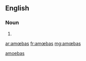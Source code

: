 {{also|amoebas}}
==English==

===Noun===
{{infl}}

# {{plural of|amœba}}

[[Category:English terms spelled with Œ|amoebas]]

[[ar:amœbas]]
[[fr:amœbas]]
[[mg:amœbas]]